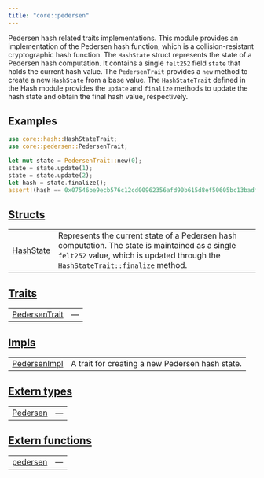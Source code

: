 ```yaml
---
title: "core::pedersen"
---
```



Pedersen hash related traits implementations.
This module provides an implementation of the Pedersen hash function, which is a
collision-resistant cryptographic hash function.
The `HashState` struct represents the state of a Pedersen hash computation. It contains a
single `felt252` field `state` that holds the current hash value.
The `PedersenTrait` provides a `new` method to create a new `HashState` from a base value.
The `HashStateTrait` defined in the Hash module provides the `update` and `finalize` methods
to update the hash state and obtain the final hash value, respectively.
## Examples

```rust
use core::hash::HashStateTrait;
use core::pedersen::PedersenTrait;

let mut state = PedersenTrait::new(0);
state = state.update(1);
state = state.update(2);
let hash = state.finalize();
assert!(hash == 0x07546be9ecb576c12cd00962356afd90b615d8ef50605bc13badfd1fd218c0d5);
```



## [Structs](./core-pedersen-structs)

| | |
|:---|:---|
| [HashState](./core-pedersen-HashState) | Represents the current state of a Pedersen hash computation. The state is maintained as a single `felt252`  value, which is updated through the `HashStateTrait::finalize`  method. |

## [Traits](./core-pedersen-traits)

| | |
|:---|:---|
| [PedersenTrait](./core-pedersen-PedersenTrait) | — |

## [Impls](./core-pedersen-impls)

| | |
|:---|:---|
| [PedersenImpl](./core-pedersen-PedersenImpl) | A trait for creating a new Pedersen hash state. |

## [Extern types](./core-pedersen-extern_types)

| | |
|:---|:---|
| [Pedersen](./core-pedersen-Pedersen) | — |

## [Extern functions](./core-pedersen-extern_functions)

| | |
|:---|:---|
| [pedersen](./core-pedersen-pedersen) | — |
